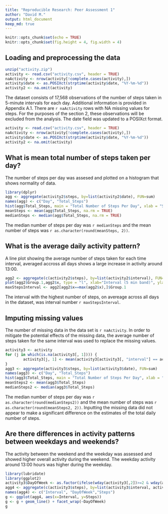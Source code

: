 ```yaml
---
title: "Reproducible Research: Peer Assessment 1"
author: "David M."
output: html_document
keep_md: true
---
```


```r
knitr::opts_chunk$set(echo = TRUE)
knitr::opts_chunk$set(fig.height = 4, fig.width = 4)
```


## Loading and preprocessing the data
```r
unzip("activity.zip")
activity <- read.csv("activity.csv", header = TRUE)
naActivity <- nrow(activity[!complete.cases(activity),])
activity$date <- as.POSIXct(strptime(activity$date, "%Y-%m-%d"))
activity2 <- na.omit(activity)
```
The dataset consists of 17,568 observations of the number of steps taken in 5-minute intervals for each day. Additional information is provided in Appendix A.1.  There are `r naActivity` rows with NA missing values for steps. For the purposes of the section 2, these observations will be excluded from the analysis. The date field was updated to a POSIXct format.

```r
activity <- read.csv("activity.csv", header = TRUE)
naActivity <- nrow(activity[!complete.cases(activity),])
activity$date <- as.POSIXct(strptime(activity$date, "%Y-%m-%d"))
activity2 <- na.omit(activity)
```


## What is mean total number of steps taken per day?
The number of steps per day was assesed and plotted on a histogram that shows normality of data.   
```r
library(dplyr)
agg <- aggregate(activity2$steps, by=list(activity2$date), FUN=sum)
names(agg) <- c("Day", "Total_Steps")
hist(agg$Total_Steps, main = "Total Number of Steps Per Day", xlab = "Steps")
meanSteps <- mean(agg$Total_Steps, na.rm = TRUE)
medianSteps <- median(agg$Total_Steps, na.rm = TRUE)
```
The median number of steps per day was `r medianSteps` and the mean number of steps was `r as.character(round(meanSteps, 2))`.



## What is the average daily activity pattern?
A line plot showing the average number of steps taken for each time interval, averaged accross all days shows a large increase in activity around 13:00.
```r
agg2 <- aggregate(c(activity2$steps), by=list(activity2$interval), FUN=mean)
plot(agg2$Group.1,agg2$x, type = "l", xlab="Interval (5 min band)", ylab=" Num of Steps (ave. per day", main="Avg. Number of Steps/Interval")
maxStepsInterval <- agg2[agg2$x==max(agg2$x),]$Group.1
```
The interval with the highest number of steps, on avereage across all days in the dataset, was interval number `r maxStepsInterval`.


## Imputing missing values
The number of missing data in the data set is `r naActivity`. In order to mitigate the potential effects of the missing data, the average number of steps taken for the same interval was used to replace the missing values.
```r
activity3 <- activity
for (j in which(is.na(activity3[, 1]))) {
        activity3[j, 1] <- mean(activity3[activity3[, "interval"] == activity3[j, "interval"], 1],  na.rm = TRUE)
}
agg3 <- aggregate(activity3$steps, by=list(activity3$date), FUN=sum)
names(agg3) <- c("Day", "Total_Steps")
hist(agg3$Total_Steps, main = "Total Number of Steps Per Day", xlab = "Steps")
meanSteps2 <- mean(agg3$Total_Steps)
medianSteps2 <- median(agg3$Total_Steps)
```
The median number of steps per day was `r as.character(round(medianSteps2))` and the mean number of steps was `r as.character(round(meanSteps2, 2))`. Inputting the missing data did not appear to make a significant difference on the estimates of the total daily number of steps.


## Are there differences in activity patterns between weekdays and weekends?
The activity between the weekend and the weekday was assessed and showed higher overall activity during the weekend. The weekday activity around 13:00 hours was higher during the weekday.
```r
library(lubridate)
library(ggplot2)
activity3$DayOfWeek <- as.factor(ifelse(wday(activity3[,2])>=2 & wday(activity3[,2]) <= 6, "weekday","weekend"))
agg4 <- aggregate(c(activity3$steps), by=list(activity3$interval, activity3$DayOfWeek), FUN=mean)
names(agg4) <- c("Interval", "DayOfWeek","Steps")
g <- ggplot(agg4, aes(x=Interval, y=Steps))
g <- g + geom_line() + facet_wrap(~DayOfWeek)
g
```
